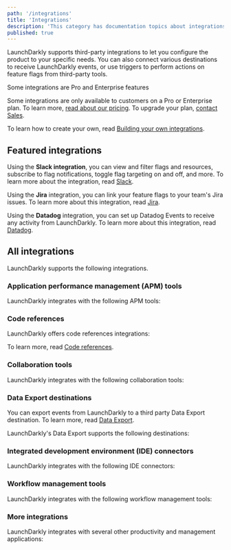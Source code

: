 ```yaml
---
path: '/integrations'
title: 'Integrations'
description: 'This category has documentation topics about integrations from third-party apps. You can also connect various destinations to receive LaunchDarkly events.'
published: true
---
```


LaunchDarkly supports third-party integrations to let you configure the product to your specific needs. You can also connect various destinations to receive LaunchDarkly events, or use triggers to perform actions on feature flags from third-party tools.

<Callout intent="primary">
<CalloutTitle>Some integrations are Pro and Enterprise features</CalloutTitle>
<CalloutDescription>

Some integrations are only available to customers on a Pro or Enterprise plan. To learn more, [read about our pricing](https://launchdarkly.com/pricing/). To upgrade your plan, [contact Sales](https://launchdarkly.com/contact-sales/).

</CalloutDescription>
</Callout>

To learn how to create your own, read [Building your own integrations](/integrations/building-integrations).

## Featured integrations

Using the **Slack integration**, you can view and filter flags and resources, subscribe to flag notifications, toggle flag targeting on and off, and more. To learn more about the integration, read [Slack](/integrations/slack).

Using the **Jira** integration, you can link your feature flags to your team's Jira issues. To learn more about this integration, read [Jira](/integrations/jira).

Using the **Datadog** integration, you can set up Datadog Events to receive any activity from LaunchDarkly. To learn more about this integration, read [Datadog](/integrations/datadog).

## All integrations

LaunchDarkly supports the following integrations.

### Application performance management (APM) tools

LaunchDarkly integrates with the following APM tools:

<ChildPageList path="/integrations/app-performance" />

### Code references

LaunchDarkly offers code references integrations:

<ChildPageList path="/home/code/code-references" omit="/home/code/custom-config" />

To learn more, read [Code references](/home/code/code-references).

### Collaboration tools

LaunchDarkly integrates with the following collaboration tools:

<ChildPageList path="/integrations/collaboration" />

### Data Export destinations

You can export events from LaunchDarkly to a third party Data Export destination. To learn more, read [Data Export](/home/data-export).

LaunchDarkly's Data Export supports the following destinations:

<ChildPageList path="/home/data-export" omit="/home/data-export/schema-reference" />

### Integrated development environment (IDE) connectors

LaunchDarkly integrates with the following IDE connectors:

<ChildPageList path="/integrations/ide" />

### Workflow management tools

LaunchDarkly integrates with the following workflow management tools:

<ChildPageList path="/integrations/workflow" />

### More integrations

LaunchDarkly integrates with several other productivity and management applications:

<ChildPageList path="/integrations/more" />
